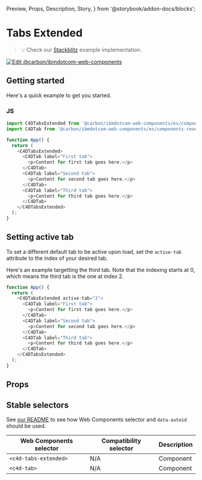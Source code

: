   Preview,
  Props,
  Description,
  Story,
} from '@storybook/addon-docs/blocks';

# Tabs Extended

> 💡 Check our
> [Stackblitz](https://stackblitz.com/github/carbon-design-system/carbon-for-ibm-dotcom/tree/main/packages/web-components/examples/stackblitz/components-react/tabs-extended)
> example implementation.

[![Edit @carbon/ibmdotcom-web-components](https://developer.stackblitz.com/img/open_in_stackblitz.svg)](https://stackblitz.com/github/carbon-design-system/carbon-for-ibm-dotcom/tree/main/packages/web-components/examples/codesandbox/components-react/tabs-extended)

## Getting started

Here's a quick example to get you started.

### JS

```javascript
import C4DTabsExtended from '@carbon/ibmdotcom-web-components/es/components-react/tabs-extended/tabs-extended.js';
import C4DTab from '@carbon/ibmdotcom-web-components/es/components-react/tabs-extended/tab.js';

function App() {
  return (
    <C4DTabsExtended>
      <C4DTab label="First tab">
        <p>Content for first tab goes here.</p>
      </C4DTab>
      <C4DTab label="Second tab">
        <p>Content for second tab goes here.</p>
      </C4DTab>
      <C4DTab label="Third tab">
        <p>Content for third tab goes here.</p>
      </C4DTab>
    </C4DTabsExtended>
  );
}
```

## Setting active tab

To set a different default tab to be active upon load, set the `active-tab`
attribute to the index of your desired tab.

Here's an example targetting the third tab. Note that the indexing starts at 0,
which means the third tab is the one at index 2.

```javascript
function App() {
  return (
    <C4DTabsExtended active-tab="2">
      <C4DTab label="First tab">
        <p>Content for first tab goes here.</p>
      </C4DTab>
      <C4DTab label="Second tab">
        <p>Content for second tab goes here.</p>
      </C4DTab>
      <C4DTab label="Third tab">
        <p>Content for third tab goes here.</p>
      </C4DTab>
    </C4DTabsExtended>
  );
}
```

## Props

<Props of={PropTypesRef} />

## Stable selectors

See
[our README](https://github.com/carbon-design-system/carbon-for-ibm-dotcom/tree/main/packages/web-components#stable-selectors-for-analytics-and-integratione2e-testing-in-web-components)
to see how Web Components selector and `data-autoid` should be used.

| Web Components selector | Compatibility selector | Description |
| ----------------------- | ---------------------- | ----------- |
| `<c4d-tabs-extended>`   | N/A                    | Component   |
| `<c4d-tab>`             | N/A                    | Component   |

<Description markdown={contributing} />
